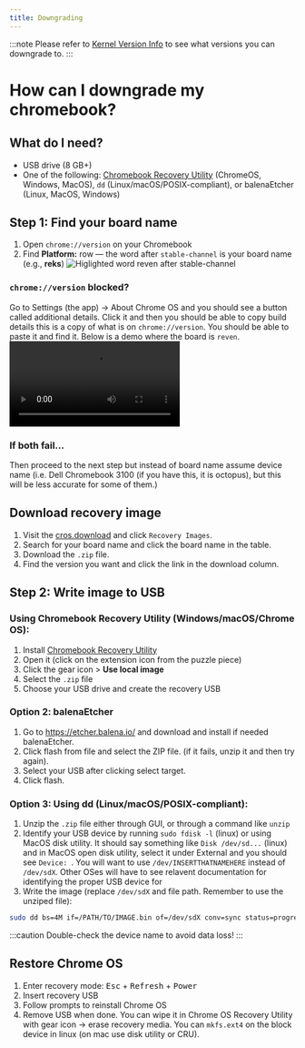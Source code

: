 ```yaml
---
title: Downgrading
---
```


:::note
Please refer to [Kernel Version Info](/kajigs/kernverinfo) to see what versions you can downgrade to.
:::

# How can I downgrade my chromebook?

## What do I need?

- USB drive (8 GB+)
- One of the following: [Chromebook Recovery Utility](https://chrome.google.com/webstore/detail/chromebook-recovery-utili/pocpnlppkickgojjlmhdmidojbmbodfm) (ChromeOS, Windows, MacOS), `dd` (Linux/macOS/POSIX-compliant), or balenaEtcher (Linux, MacOS, Windows)

## Step 1: Find your board name

1. Open `chrome://version` on your Chromebook  
2. Find **Platform:** row — the word after `stable-channel` is your board name (e.g., **reks**)
![Higlighted word `reven` after `stable-channel`](/assets/downgrading/chrome_version_platform.png)
### `chrome://version` blocked?
Go to Settings (the app) -> About Chrome OS and you should see a button called additional details. Click it and then you should be able to copy build details this is a copy of what is on `chrome://version`. You should be able to paste it and find it. Below is a demo where the board is `reven`.
<video controls>
  <source src="/assets/downgrading/version_chrome_settings.mp4"/>
</video>
### If both fail...
Then proceed to the next step but instead of board name assume device name (i.e. Dell Chromebook 3100 (if you have this, it is octopus), but this will be less accurate for some of them.)
## Download recovery image

1. Visit the [cros.download](https://cros.download/) and click `Recovery Images`.
2. Search for your board name and click the board name in the table.
3. Download the `.zip` file.
4. Find the version you want and click the link in the download column.

## Step 2: Write image to USB


### Using Chromebook Recovery Utility (Windows/macOS/Chrome OS):

1. Install [Chromebook Recovery Utility](https://chrome.google.com/webstore/detail/chromebook-recovery-utili/pocpnlppkickgojjlmhdmidojbmbodfm)
1. Open it (click on the extension icon from the puzzle piece)
2. Click the gear icon > **Use local image**
3. Select the `.zip` file  
4. Choose your USB drive and create the recovery USB


### Option 2: balenaEtcher

1. Go to https://etcher.balena.io/ and download and install if needed balenaEtcher.
2. Click flash from file and select the ZIP file. (if it fails, unzip it and then try again).
3. Select your USB after clicking select target.
4. Click flash.

### Option 3: Using dd (Linux/macOS/POSIX-compliant):

1. Unzip the `.zip` file either through GUI, or through a command like `unzip`
2. Identify your USB device by running `sudo fdisk -l` (linux) or using MacOS disk utility. It should say something like `Disk /dev/sd...` (linux) and in MacOS open disk utility, select it under External and you should see `Device: `. You will want to use `/dev/INSERTTHATNAMEHERE` instead of `/dev/sdX`. Other OSes will have to see relavent documentation for identifying the proper USB device for
3. Write the image (replace `/dev/sdX` and file path. Remember to use the unziped file):

```bash
sudo dd bs=4M if=/PATH/TO/IMAGE.bin of=/dev/sdX conv=sync status=progress
```

:::caution
Double-check the device name to avoid data loss!
:::

## Restore Chrome OS

1. Enter recovery mode: <kbd>Esc</kbd> + <kbd>Refresh</kbd> + <kbd>Power</kbd>  
2. Insert recovery USB  
3. Follow prompts to reinstall Chrome OS  
4. Remove USB when done. You can wipe it in Chrome OS Recovery Utility with gear icon -> erase recovery media. You can `mkfs.ext4` on the block device in linux (on mac use disk utility or CRU).

